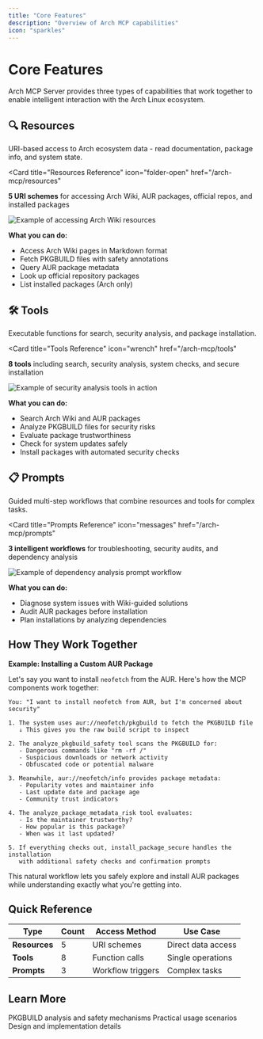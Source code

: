 ```yaml
---
title: "Core Features"
description: "Overview of Arch MCP capabilities"
icon: "sparkles"
---
```


# Core Features

Arch MCP Server provides three types of capabilities that work together to enable intelligent interaction with the Arch Linux ecosystem.

## 🔍 Resources

URI-based access to Arch ecosystem data - read documentation, package info, and system state.

<Card
  title="Resources Reference"
  icon="folder-open"
  href="/arch-mcp/resources"
>
  **5 URI schemes** for accessing Arch Wiki, AUR packages, official repos, and installed packages
</Card>

<Frame caption="Direct access to Arch Wiki documentation through URI schemes">
  <img 
    src="/images/examples/dual-boot-setup.png" 
    alt="Example of accessing Arch Wiki resources" 
    style={{ borderRadius: '0.5rem' }}
  />
</Frame>

**What you can do:**
- Access Arch Wiki pages in Markdown format
- Fetch PKGBUILD files with safety annotations
- Query AUR package metadata
- Look up official repository packages
- List installed packages (Arch only)

## 🛠️ Tools

Executable functions for search, security analysis, and package installation.

<Card
  title="Tools Reference"
  icon="wrench"
  href="/arch-mcp/tools"
>
  **8 tools** including search, security analysis, system checks, and secure installation
</Card>

<Frame caption="Security analysis tools providing comprehensive package safety checks">
  <img 
    src="/images/examples/security-review.png" 
    alt="Example of security analysis tools in action" 
    style={{ borderRadius: '0.5rem' }}
  />
</Frame>

**What you can do:**
- Search Arch Wiki and AUR packages
- Analyze PKGBUILD files for security risks
- Evaluate package trustworthiness
- Check for system updates safely
- Install packages with automated security checks

## 📋 Prompts

Guided multi-step workflows that combine resources and tools for complex tasks.

<Card
  title="Prompts Reference"
  icon="messages"
  href="/arch-mcp/prompts"
>
  **3 intelligent workflows** for troubleshooting, security audits, and dependency analysis
</Card>

<Frame caption="Intelligent workflows that combine multiple tools for complex tasks">
  <img 
    src="/images/examples/dependency-analysis.png" 
    alt="Example of dependency analysis prompt workflow" 
    style={{ borderRadius: '0.5rem' }}
  />
</Frame>

**What you can do:**
- Diagnose system issues with Wiki-guided solutions
- Audit AUR packages before installation
- Plan installations by analyzing dependencies

## How They Work Together

**Example: Installing a Custom AUR Package**

Let's say you want to install `neofetch` from the AUR. Here's how the MCP components work together:

```
You: "I want to install neofetch from AUR, but I'm concerned about security"

1. The system uses aur://neofetch/pkgbuild to fetch the PKGBUILD file
   ↓ This gives you the raw build script to inspect

2. The analyze_pkgbuild_safety tool scans the PKGBUILD for:
   - Dangerous commands like "rm -rf /"
   - Suspicious downloads or network activity
   - Obfuscated code or potential malware

3. Meanwhile, aur://neofetch/info provides package metadata:
   - Popularity votes and maintainer info
   - Last update date and package age
   - Community trust indicators

4. The analyze_package_metadata_risk tool evaluates:
   - Is the maintainer trustworthy?
   - How popular is this package?
   - When was it last updated?

5. If everything checks out, install_package_secure handles the installation
   with additional safety checks and confirmation prompts
```

This natural workflow lets you safely explore and install AUR packages while understanding exactly what you're getting into.

## Quick Reference

| Type | Count | Access Method | Use Case |
|------|-------|---------------|----------|
| **Resources** | 5 | URI schemes | Direct data access |
| **Tools** | 8 | Function calls | Single operations |
| **Prompts** | 3 | Workflow triggers | Complex tasks |

## Learn More

<CardGroup cols={3}>
  <Card
    title="Security Features"
    icon="shield"
    href="/arch-mcp/secure-installation"
  >
    PKGBUILD analysis and safety mechanisms
  </Card>
  <Card
    title="Examples"
    icon="code"
    href="/arch-mcp/examples"
  >
    Practical usage scenarios
  </Card>
  <Card
    title="Architecture"
    icon="diagram"
    href="/arch-mcp/architecture"
  >
    Design and implementation details
  </Card>
</CardGroup>

